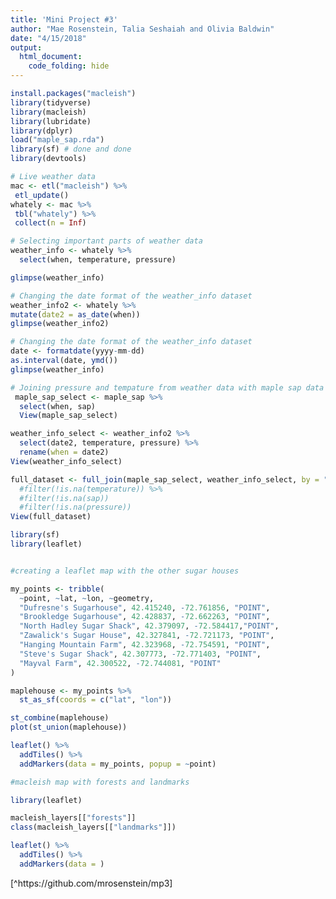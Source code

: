```yaml
---
title: 'Mini Project #3'
author: "Mae Rosenstein, Talia Seshaiah and Olivia Baldwin"
date: "4/15/2018"
output: 
  html_document: 
    code_folding: hide
---
```

```r
install.packages("macleish")
library(tidyverse)
library(macleish)
library(lubridate)
library(dplyr)
load("maple_sap.rda")
library(sf) # done and done
library(devtools)
```

```r
# Live weather data 
mac <- etl("macleish") %>%
 etl_update()
whately <- mac %>%
 tbl("whately") %>%
 collect(n = Inf)

```


```r
# Selecting important parts of weather data
weather_info <- whately %>%
  select(when, temperature, pressure)

glimpse(weather_info)

# Changing the date format of the weather_info dataset 
weather_info2 <- whately %>%
mutate(date2 = as_date(when)) 
glimpse(weather_info2)
```

```r
# Changing the date format of the weather_info dataset 
date <- formatdate(yyyy-mm-dd)
as.interval(date, ymd())
glimpse(weather_info)

# Joining pressure and tempature from weather data with maple sap data
 maple_sap_select <- maple_sap %>% 
  select(when, sap) 
  View(maple_sap_select)

weather_info_select <- weather_info2 %>%
  select(date2, temperature, pressure) %>%
  rename(when = date2) 
View(weather_info_select)

full_dataset <- full_join(maple_sap_select, weather_info_select, by = "when", copy = TRUE) %>%
  #filter(!is.na(temperature)) %>%
  #filter(!is.na(sap))
  #filter(!is.na(pressure))
View(full_dataset)

```

```r
library(sf)
library(leaflet)


#creating a leaflet map with the other sugar houses

my_points <- tribble(
  ~point, ~lat, ~lon, ~geometry,
  "Dufresne's Sugarhouse", 42.415240, -72.761856, "POINT",
  "Brookledge Sugarhouse", 42.428837, -72.662263, "POINT",
  "North Hadley Sugar Shack", 42.379097, -72.584417,"POINT",
  "Zawalick's Sugar House", 42.327841, -72.721173, "POINT", 
  "Hanging Mountain Farm", 42.323968, -72.754591, "POINT", 
  "Steve's Sugar Shack", 42.307773, -72.771403, "POINT",
  "Mayval Farm", 42.300522, -72.744081, "POINT"
)

maplehouse <- my_points %>%
  st_as_sf(coords = c("lat", "lon"))

st_combine(maplehouse)
plot(st_union(maplehouse))

leaflet() %>%
  addTiles() %>%
  addMarkers(data = my_points, popup = ~point)


```

















```r
#macleish map with forests and landmarks

library(leaflet)

macleish_layers[["forests"]]
class(macleish_layers[["landmarks"]])

leaflet() %>%
  addTiles() %>%
  addMarkers(data = )

```

[^1]: GitHub repository

[^https://github.com/mrosenstein/mp3]







